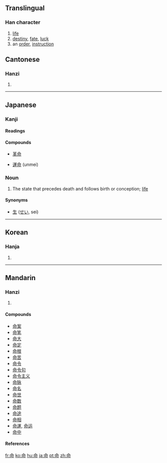 ==Translingual==
===Han character===
{{Han char|rn=30|rad=口|as=05|sn=8|four=8062<sub>7</sub>|canj=人一口中 (OMRL)}}
# [[life]]
# [[destiny]], [[fate]], [[luck]]
# an [[order]], [[instruction]]


==Cantonese==
===Hanzi===
{{yue-hanzi|jyut=[[meng6]], [[ming6]]|y=[[meng6]], [[ming6]]}}
# {{defn|Cantonese}}
----
==Japanese==

===Kanji===
{{ja-kanji|grade=3|rs=口05}}

====Readings====
{{ja-readings
|on=[[めい]] (mei), [[みょう]] (myō)
|kun=[[いのち]] (inochi), [[おおせ]] (oose), [[みこと]] (mikoto)}}

====Compounds====
{{top4}}
*[[革命]]
{{mid4}}
*[[運命]] (unmei)
{{mid4}}
{{mid4}}
{{bottom}}

===Noun===
{{ja-noun|k|hira=いのち|rom=inochi}}

# The state that precedes death and follows birth or conception; [[life]]

====Synonyms====
*[[生]] ([[せい]], sei)

----

==Korean==
===Hanja===
{{ko-hanja|hangeul=[[명]]|rv=myeong|mr=myŏng}}
# {{defn|Korean}}
----
==Mandarin==
===Hanzi===
{{cmn-hanzi|pin=[[mìng]] ([[ming4]]), [[zǔ]] ([[zu3]])|wg=[[ming4|ming<sup>4</sup>]], [[tsu3|tsu<sup>3</sup>]]}}
# {{defn|Mandarin}}

====Compounds====
*[[命案]]
*[[命笔]]
*[[命大]]
*[[命定]]
*[[命根]]
*[[命苦]]
*[[命令]]
*[[命令句]]
*[[命令主义]]
*[[命脉]]
*[[命名]]
*[[命世]]
*[[命数]]
*[[命题]]
*[[命途]]
*[[命相]]
*[[命運]], [[命运]]
*[[命中]]
====References====
{{Han ref|kx=0183.180|dkj=03473|dj=0402.150|hdz=10604.110|uh=547D|ud=21629|bh=A952|bd=43346}}

[[fr:命]]
[[ko:命]]
[[hu:命]]
[[ja:命]]
[[pt:命]]
[[zh:命]]